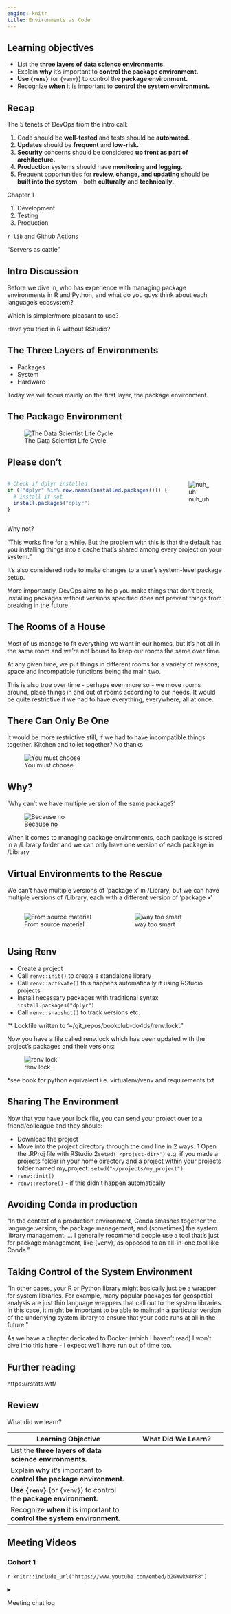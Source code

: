 ```yaml
---
engine: knitr
title: Environments as Code
---
```


## Learning objectives

-   List the **three layers of data science environments.**
-   Explain **why** it's important to **control the package
    environment.**
-   **Use `{renv}`** (or `{venv}`) to control the **package
    environment.**
-   Recognize **when** it is important to **control the system
    environment.**

## Recap {-}

The 5 tenets of DevOps from the intro call:

1.  Code should be **well-tested** and tests should be **automated.**
2.  **Updates** should be **frequent** and **low-risk.**
3.  **Security** concerns should be considered **up front as part of
    architecture.**
4.  **Production** systems should have **monitoring and logging.**
5.  Frequent opportunities for **review, change, and updating** should
    be **built into the system** -- both **culturally** and
    **technically.**

Chapter 1

1.  Development
2.  Testing
3.  Production

`r-lib` and Github Actions

"Servers as cattle"

## Intro Discussion {-}

Before we dive in, who has experience with managing package environments
in R and Python, and what do you guys think about each language's
ecosystem?

Which is simpler/more pleasant to use?

Have you tried in R without RStudio?

## The Three Layers of Environments {-}

- Packages
- System
- Hardware

Today we will focus mainly on the first layer, the package environment.

## The Package Environment {-}

![The Data Scientist Life Cycle](images/galaxy_package.jpeg)

## Please don't {-}

::: {style="display: grid; grid-template-columns: 1fr 1fr; grid-column-gap: 10px;"}
<div>

```r
# Check if dplyr installed
if (!"dplyr" %in% row.names(installed.packages())) {
  # install if not
  install.packages("dplyr")
}
```

</div>

<div>

![nuh_uh](images/we_dont_do_that_here.jpeg)

</div>
:::

Why not?

"This works fine for a while. But the problem with this is that the default has you installing things into a cache that’s shared among every project on your system."

It's also considered rude to make changes to a user's system-level package setup.

More importantly, DevOps aims to help you make things that don't break,
installing packages without versions specified does not prevent things
from breaking in the future.

## The Rooms of a House {-}

Most of us manage to fit everything we want in our homes, but it's not
all in the same room and we're not bound to keep our rooms the same over
time.

At any given time, we put things in different rooms for a variety of
reasons; space and incompatible functions being the main two.

This is also true over time - perhaps even more so - we move rooms
around, place things in and out of rooms according to our needs. It
would be quite restrictive if we had to have everything, everywhere, all
at once.

## There Can Only Be One {-}

It would be more restrictive still, if we had to have incompatible
things together. Kitchen and toilet together? No thanks

![You must choose](images/one_and_only_one.jpeg)

## Why? {-}

'Why can't we have multiple version of the same package?'

![Because no](images/because_no.png)

When it comes to managing package environments, each package is stored
in a /Library folder and we can only have one version of each package in
/Library

## Virtual Environments to the Rescue {-}

We can't have multiple versions of 'package x' in /Library, but we can have multiple versions of /Library, each with a different version of 'package x'

::: {style="display: grid; grid-template-columns: 1fr 1fr; grid-column-gap: 10px;"}
<div>

![From source material](images/multiple_libraries.png)

</div>

<div>

![way too smart](images/way_too_smart.jpeg)

</div>
:::

## Using Renv {-}

-   Create a project
-   Call `renv::init()` to create a standalone library
-   Call `renv::activate()` this happens automatically if using RStudio
    projects
-   Install necessary packages with traditional syntax
    `install.packages("dplyr")`
-   Call `renv::snapshot()` to track versions etc.

"\* Lockfile written to '\~/git_repos/bookclub-do4ds/renv.lock'."

Now you have a file called renv.lock which has been updated with the project's packages and their versions:

![renv lock](images/renv_lock.png)

*see book for python equivalent i.e. virtualenv/venv and requirements.txt

##  Sharing The Environment {-}

Now that you have your lock file, you can send your project over to a friend/colleague and they should:

- Download the project
- Move into the project directory through the cmd line in 2 ways:
  1 Open the .RProj file with RStudio
  2`setwd('<project-dir>')` e.g. if you made a projects folder in your home directory and a project within your projects folder named my_project: `setwd("~/projects/my_project")`
- `renv::init()`
- `renv::restore()` - if this didn't happen automatically
 
## Avoiding Conda in production {-}

"In the context of a production environment, Conda smashes together the language version, the package management, and (sometimes) the system library management. ... I generally recommend people use a tool that’s just for package management, like {venv}, as opposed to an all-in-one tool like Conda."

## Taking Control of the System Environment {-}

"In other cases, your R or Python library might basically just be a wrapper for system libraries. For example, many popular packages for geospatial analysis are just thin language wrappers that call out to the system libraries. In this case, it might be important to be able to maintain a particular version of the underlying system library to ensure that your code runs at all in the future."

As we have a chapter dedicated to Docker (which I haven't read) I won't dive into this here - I expect we'll have run out of time too.

## Further reading {-}

https://rstats.wtf/


## Review {-}

What did we learn?

| Learning Objective                                                        | What Did We Learn?                                    |
|-----------------------------------------|-------------------------------|
| List the **three layers of data science environments.**                   | |
| Explain **why** it's important to **control the package environment.**    |  |
| **Use `{renv}`** (or `{venv}`) to control the **package environment.**    |  |
| Recognize **when** it is important to **control the system environment.** |  |

## Meeting Videos {-}

### Cohort 1 {-}

`r knitr::include_url("https://www.youtube.com/embed/b2GWwkN8rR8")`

<details>

<summary>

Meeting chat log

</summary>
```
00:43:56	Tinashe Tapera:	https://www.tidyverse.org/blog/2017/12/workflow-vs-script/
00:45:19	Jon Harmon (jonthegeek):	That blog led to one of my favorite hex stickers: "Everything I Know Is From Jenny Bryan" https://raw.githubusercontent.com/MonkmanMH/EIKIFJB/main/EIKIFJB_sigmar_hex.png
```
</details>
